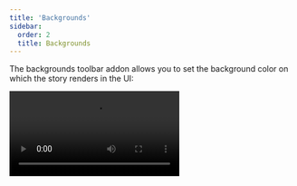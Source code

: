 ```yaml
---
title: 'Backgrounds'
sidebar:
  order: 2
  title: Backgrounds
---
```


The backgrounds toolbar addon allows you to set the background color on which the story renders in the UI:

<Video src="../_assets/essentials/addon-backgrounds-optimized.mp4" />

<Callout variant="warning" icon="🆕" id="globals-api">
  **`globals` API**

  This addon has been updated to use the `globals` API when the [`backgroundsStoryGlobals` feature flag](../api/main-config/main-config-features.mdx#backgroundsstoryglobals) is enabled. With `globals`, when you specify a background value for a story, it cannot be overridden from the toolbar, which ensures a consistent experience while navigating between stories. This will be the default behavior and API in Storybook 9.
</Callout>

## Configuration

By default, the backgrounds toolbar includes a light and dark background.

But you're not restricted to these backgrounds. You can configure your own set of colors with the `backgrounds` [parameter](../writing-stories/parameters.mdx) in your [`.storybook/preview.js`](../configure/index.mdx#configure-story-rendering).

You can define the available background colors using the [`values` property](#values) and set the initial background color using the [`default` property](#default):

{/* prettier-ignore-start */}

<CodeSnippets path="addon-backgrounds-values-in-preview.md" />

{/* prettier-ignore-end */}

<Callout variant="warning" icon="🆕">

  **With the [`globals` API](#globals-api)**

  When using the `globals` API, you must define the available background colors using the [`options` property](#options). The initial background color can be set using the `initialGlobals` property, which accepts the same object properties as the [`globals`](#globals) for this addon.

  {/* prettier-ignore-start */}

  <CodeSnippets path="addon-backgrounds-options-in-preview.md" />

  {/* prettier-ignore-end */}

</Callout>

## Defining the background for a story

The Backgrounds addon enables you to change the background color applied to a story by selecting from the list of predefined background colors in the toolbar. If needed, you can set a story to default to a specific background color, by using the `parameters.backgrounds.default` parameter:

{/* prettier-ignore-start */}

<CodeSnippets path="addon-backgrounds-define-default.md" usesCsf3 />

{/* prettier-ignore-end */}

As implied by the name, this method only sets the default background color for a story. You can still change the background color using the toolbar when viewing the story.

<Callout variant="warning" icon="🆕">

  **With the [`globals` API](#globals-api)**

  When you specify a background color for a story (or a component's stories) using `globals`, the background color is applied and cannot be changed using the toolbar. This is useful when you want to ensure that a story is always rendered on a specific background color.

  {/* prettier-ignore-start */}

  <CodeSnippets path="addon-backgrounds-define-globals.md" usesCsf3 />

  {/* prettier-ignore-end */}

</Callout>

## Extending the configuration

You can also configure backgrounds on a per-component or per-story basis through [parameter inheritance](../writing-stories/parameters.mdx#component-parameters).

To set the available background colors, use the [`values` property](#values). In this example, we'll adjust the colors for all of the Button component's stories:

{/* prettier-ignore-start */}

<CodeSnippets path="addon-backgrounds-values-in-meta.md" />

{/* prettier-ignore-end */}

<Callout variant="warning" icon="🆕">

  **With the [`globals` API](#globals-api)**

  The available background colors are defined using the [`options` property](#options). In this example, we'll adjust the colors for all of the Button component's stories:

  {/* prettier-ignore-start */}

  <CodeSnippets path="addon-backgrounds-options-in-meta.md" />

  {/* prettier-ignore-end */}

</Callout>

## Disable backgrounds

If you want to turn off backgrounds in a story, you can do so by configuring the `backgrounds` parameter like so:

<Callout variant="warning" icon="🆕">

  **With the [`globals` API](#globals-api)**

  Note that the property has been renamed to `disabled`.

</Callout>

{/* prettier-ignore-start */}

<CodeSnippets path="addon-backgrounds-disabled.md" usesCsf3/>

{/* prettier-ignore-end */}

## Grid

The Backgrounds toolbar also includes a Grid selector, which allows you to quickly see if your components are aligned.

You don't need additional configuration to get started. But its properties are fully customizable; if you don't supply any value to any of its properties, they'll default to the following values:

{/* prettier-ignore-start */}

<CodeSnippets path="addon-backgrounds-grid.md" />

{/* prettier-ignore-end */}

## API

<Callout variant="warning" icon="🆕">

  **With the [`globals` API](#globals-api)**

  ### Globals

  This addon contributes the following globals to Storybook, under the `backgrounds` namespace:

  #### `grid`

  Type: `boolean`

  Whether the [grid](#grid) is displayed.

  #### `value`

  Type: `string`

  When set, the background color is applied and cannot be changed using the toolbar. Must match the key of one of the [available colors](#options).

</Callout>

### Parameters

This addon contributes the following [parameters](../writing-stories/parameters.mdx) to Storybook, under the `backgrounds` namespace:

#### `default`

Type: `string`

Required: See description

Default background color. Must match the `name` property of one of the available colors defined in the [`values`](#values) (or [`options`](#options)) property.

#### `disable`

<Callout variant="warning" icon="🆕">

  **With the [`globals` API](#globals-api)**

  Note that the property has been renamed to `disabled`.

</Callout>

Type: `boolean`

Turn off this addon's behavior. If you wish to turn off this addon for the entire Storybook, you should do so when registering `addon-essentials`. See the [essential addon's docs](../essentials/index.mdx#disabling-addons) for more information.

This parameter is most useful to allow overriding at more specific levels. For example, if this parameter is set to `true` at the project level, it could be re-enabled by setting it to `false` at the meta (component) or story level.

#### `grid`

Type:

```ts
{
  cellAmount?: number;
  cellSize?: number;
  disable?: boolean;
  offsetX?: number;
  offsetY?: number;
  opacity?: number;
}
```

Configuration for the [background grid](#grid).

##### `grid.cellAmount`

Type: `number`

Default: `5`

Specify the size of the minor grid lines.

##### `grid.cellSize`

Type: `number`

Default: `20`

Specify the size of the major grid lines.

##### `grid.disable`

Type: `boolean`

Turn off the grid.

##### `grid.offsetX`

Type: `number`

Default: `0` if [story layout](../api/parameters.mdx#layout) is `'fullscreen'`; `16` if story layout is `'padded'`

Horizontal offset of the grid.

##### `grid.offsetY`

Type: `number`

Default: `0` if [story layout](../api/parameters.mdx#layout) is `'fullscreen'`; `16` if story layout is `'padded'`

Vertical offset of the grid.

##### `grid.opacity`

Type: `number`

Default: `0.5`

The opacity of the grid lines.

#### `values`

(Required, see description)

Type: `{ name: string; value: string }[]`

Available background colors. See above for a [usage example](#configuration).

When defining the `backgrounds` parameter at the project level (in `.storybook/preview.js|ts`), you _must_ define the `values` property.

<Callout variant="warning" icon="🆕">

  **With the [`globals` API](#globals-api)**

  #### `options`

  (Required, see description)

  Type:

  ```ts
  {
    [key: string]: {
      name: string;
      value: string;
    };
  }
  ```

  Replaces: [`values`](#values)

  Available background colors. See above for a [usage example](#configuration).

  When defining the `backgrounds` parameter at the project level (in `.storybook/preview.js|ts`), you _must_ define the `options` property.

</Callout>
